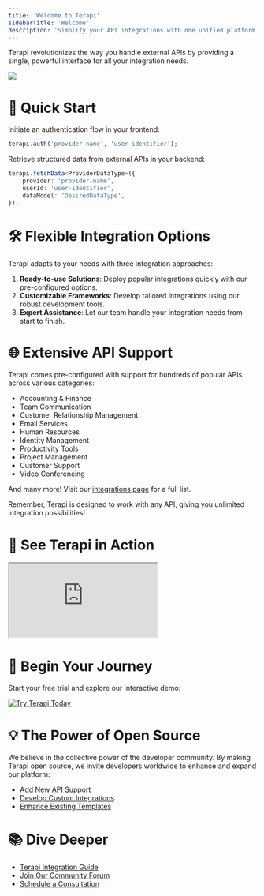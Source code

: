 ```yaml
---
title: 'Welcome to Terapi'
sidebarTitle: 'Welcome'
description: 'Simplify your API integrations with one unified platform.'
---
```


Terapi revolutionizes the way you handle external APIs by providing a single, powerful interface for all your integration needs.

<Frame caption="Streamline your integrations with Terapi">
  <img src="/images/terapi-overview.png" />
</Frame>

# 🚀 Quick Start

Initiate an authentication flow in your frontend:

```js
terapi.auth('provider-name', 'user-identifier');
```

Retrieve structured data from external APIs in your backend:

```ts
terapi.fetchData<ProviderDataType>({
    provider: 'provider-name',
    userId: 'user-identifier',
    dataModel: 'DesiredDataType',
});
```

# 🛠️ Flexible Integration Options

Terapi adapts to your needs with three integration approaches:

1. **Ready-to-use Solutions**: Deploy popular integrations quickly with our pre-configured options.
2. **Customizable Frameworks**: Develop tailored integrations using our robust development tools.
3. **Expert Assistance**: Let our team handle your integration needs from start to finish.

# 🌐 Extensive API Support

Terapi comes pre-configured with support for hundreds of popular APIs across various categories:

- Accounting & Finance
- Team Communication
- Customer Relationship Management
- Email Services
- Human Resources
- Identity Management
- Productivity Tools
- Project Management
- Customer Support
- Video Conferencing

And many more! Visit our [integrations page](https://terapi.dev/supported-apis) for a full list.

Remember, Terapi is designed to work with any API, giving you unlimited integration possibilities!

# 🎥 See Terapi in Action

<div style={{position: 'relative', overflow: 'hidden', paddingTop: '56.25%'}}>
    <iframe style={{position: 'absolute', top: 0, left: 0, width: '100%', height: '100%'}} src="https://www.terapi-demo-video.com/embed"></iframe>
</div>

# 🏁 Begin Your Journey

Start your free trial and explore our interactive demo:

<a href="https://app.terapi.dev/trial" target="_blank">
  <img alt="Try Terapi Today" src="/images/terapi-start-button.svg" noZoom />
</a>

# 💡 The Power of Open Source

We believe in the collective power of the developer community. By making Terapi open source, we invite developers worldwide to enhance and expand our platform:

- [Add New API Support](/contribute/new-api-guide)
- [Develop Custom Integrations](/contribute/custom-integration-guide)
- [Enhance Existing Templates](/contribute/template-enhancement-guide)

# 📚 Dive Deeper

- [Terapi Integration Guide](/docs/integration-guide)
- [Join Our Community Forum](https://community.terapi.dev)
- [Schedule a Consultation](https://terapi.dev/consultation)